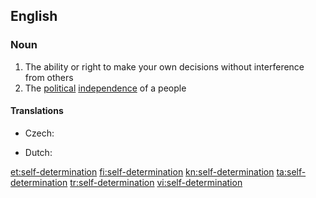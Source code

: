 ==English==

===Noun===
{{wikipedia}}
{{en-noun|sg=[[self]]-[[determination]]|-}}

# The ability or right to make your own decisions without interference from others
# The [[political]] [[independence]] of a people

====Translations====
{{trans-top|political independence of a people}}
* Czech: {{t-|cs|sebeurčení|n}}
{{trans-mid}}
* Dutch: {{t-|nl|zelfbeschikking|f}}
{{trans-bottom}}

[[et:self-determination]]
[[fi:self-determination]]
[[kn:self-determination]]
[[ta:self-determination]]
[[tr:self-determination]]
[[vi:self-determination]]